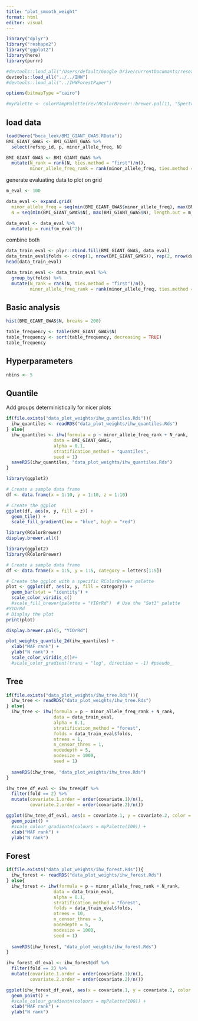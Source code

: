 ```yaml
---
title: "plot_smooth_weight"
format: html
editor: visual
---
```


```r
library("dplyr")
library("reshape2")
library("ggplot2")
library(here)
library(purrr)

#devtools::load_all("/Users/default/Google Drive/currentDocumants/research/2022_IHW-Forest/Code/IHW")
devtools::load_all("../../IHW")
#devtools::load_all("../IHWForestPaper")

options(bitmapType ="cairo")
```

```r
#myPalette <- colorRampPalette(rev(RColorBrewer::brewer.pal(11, "Spectral")))#ylorrd
```

## load data

```r
load(here("boca_leek/BMI_GIANT_GWAS.RData"))
BMI_GIANT_GWAS <- BMI_GIANT_GWAS %>%
  select(refsnp_id, p, minor_allele_freq, N)
```

```r
BMI_GIANT_GWAS <- BMI_GIANT_GWAS %>%
  mutate(N_rank = rank(N, ties.method = "first")/n(),
         minor_allele_freq_rank = rank(minor_allele_freq, ties.method = "first")/n())
```

generate evaluating data to plot on grid

```r
m_eval <- 100

data_eval <- expand.grid(
  minor_allele_freq = seq(min(BMI_GIANT_GWAS$minor_allele_freq), max(BMI_GIANT_GWAS$minor_allele_freq), length.out = m_eval),
  N = seq(min(BMI_GIANT_GWAS$N), max(BMI_GIANT_GWAS$N), length.out = m_eval))

data_eval <- data_eval %>%
  mutate(p = runif(m_eval^2))
```

combine both

```r
data_train_eval <- plyr::rbind.fill(BMI_GIANT_GWAS, data_eval)
data_train_eval$folds <- c(rep(1, nrow(BMI_GIANT_GWAS)), rep(2, nrow(data_eval)))
head(data_train_eval)
```

```r
data_train_eval <- data_train_eval %>%
  group_by(folds) %>% 
  mutate(N_rank = rank(N, ties.method = "first")/n(),
         minor_allele_freq_rank = rank(minor_allele_freq, ties.method = "first")/n())
```

## Basic analysis

```r
hist(BMI_GIANT_GWAS$N, breaks = 200)
```

```r
table_frequency <- table(BMI_GIANT_GWAS$N)
table_frequency <- sort(table_frequency, decreasing = TRUE)
table_frequency
```

## Hyperparameters

```r
nbins <- 5
```

## Quantile

Add groups deterministically for nicer plots

```r
if(file.exists("data_plot_weights/ihw_quantiles.Rds")){
  ihw_quantiles <- readRDS("data_plot_weights/ihw_quantiles.Rds")
} else{
  ihw_quantiles <- ihw(formula = p ~ minor_allele_freq_rank + N_rank, 
                  data = BMI_GIANT_GWAS, 
                  alpha = 0.1, 
                  stratification_method = "quantiles", 
                  seed = 1)
  saveRDS(ihw_quantiles, "data_plot_weights/ihw_quantiles.Rds")
}
```

```r
library(ggplot2)

# Create a sample data frame
df <- data.frame(x = 1:10, y = 1:10, z = 1:10)

# Create the ggplot
ggplot(df, aes(x, y, fill = z)) +
  geom_tile() +
  scale_fill_gradient(low = "blue", high = "red")
```

```r
library(RColorBrewer)
display.brewer.all()
```

```r
library(ggplot2)
library(RColorBrewer)

# Create a sample data frame
df <- data.frame(x = 1:5, y = 1:5, category = letters[1:5])

# Create the ggplot with a specific RColorBrewer palette
plot <- ggplot(df, aes(x, y, fill = category)) +
  geom_bar(stat = "identity") +
  scale_color_viridis_c()
  #scale_fill_brewer(palette = "YIOrRd")  # Use the "Set3" palette
#Y1OrRd
# Display the plot
print(plot)

```

```r
display.brewer.pal(5, "YIOrRd")
```

```r
plot_weights_quantile_2d(ihw_quantiles) +
  xlab("MAF rank") +
  ylab("N rank") +
  scale_color_viridis_c()#+
  #scale_color_gradient(trans = "log", direction = -1) #pseudo_
```

## Tree

```r
if(file.exists("data_plot_weights/ihw_tree.Rds")){
  ihw_tree <- readRDS("data_plot_weights/ihw_tree.Rds")
} else{
  ihw_tree <- ihw(formula = p ~ minor_allele_freq_rank + N_rank, 
                  data = data_train_eval, 
                  alpha = 0.1, 
                  stratification_method = "forest", 
                  folds = data_train_eval$folds, 
                  ntrees = 1, 
                  n_censor_thres = 1, 
                  nodedepth = 5, 
                  nodesize = 1000, 
                  seed = 1)
  
  saveRDS(ihw_tree, "data_plot_weights/ihw_tree.Rds")
}
```

```r
ihw_tree_df_eval <- ihw_tree@df %>%
  filter(fold == 2) %>%
  mutate(covariate.1.order = order(covariate.1)/n(),
         covariate.2.order = order(covariate.2)/n())
```

```r
ggplot(ihw_tree_df_eval, aes(x = covariate.1, y = covariate.2, color = weight))+
  geom_point() +
  #scale_colour_gradientn(colours = myPalette(100)) +
  xlab("MAF rank") +
  ylab("N rank")
```

## Forest

```r
if(file.exists("data_plot_weights/ihw_forest.Rds")){
  ihw_forest <- readRDS("data_plot_weights/ihw_forest.Rds")
} else{
  ihw_forest <- ihw(formula = p ~ minor_allele_freq_rank + N_rank,
                  data = data_train_eval, 
                  alpha = 0.1, 
                  stratification_method = "forest", 
                  folds = data_train_eval$folds, 
                  ntrees = 10, 
                  n_censor_thres = 3, 
                  nodedepth = 5, 
                  nodesize = 1000, 
                  seed = 1)
  
  saveRDS(ihw_forest, "data_plot_weights/ihw_forest.Rds")
}
```

```r
ihw_forest_df_eval <- ihw_forest@df %>%
  filter(fold == 2) %>%
  mutate(covariate.1.order = order(covariate.1)/n(),
         covariate.2.order = order(covariate.2)/n())
```

```r
ggplot(ihw_forest_df_eval, aes(x = covariate.1, y = covariate.2, color = weight))+
  geom_point() +
  #scale_colour_gradientn(colours = myPalette(100)) +
  xlab("MAF rank") +
  ylab("N rank")
```
